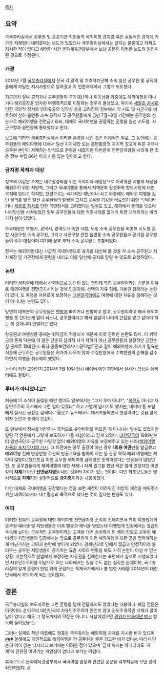 [[목차]] 

== 요약 ==
국무총리실에서 공무원 및 공공기관 직원들의 해외여행 금지령 혹은 실질적인 금지에 가까운 자제령이 내려왔다는 보도가 있었으나 국무총리실에서는 금지는 물론이고 자제도 지시한 적이 없다고 해명한 사건
문화체육관광부에서 보낸 공문이 이러한 보도의 원인이 된 것으로 추정된다.

=== 개괄 ===
2014년 7월 [[국무총리실]]에서 전국 각 광역 및 기초자치단체 소속 일선 공무원 및 공직자들에게 하달한 지시사항으로 알려졌고 각 언론매체에서 그렇게 보도했다.

최근까지 일부 공직자나 공무원들이 국가재난이나 위기상황 와중에도 해외여행을 떠나거나 해외출장을 빙자한 여행목적으로 이탈하는 경우가 발생했고, 여기에 [[세월호 참사]]로 인한 국민적 정서와 외화유출의 심각성 등을 고려하여 정부에서 각 시도 및 시군구를 비롯하여 산하 읍면동 소속 공직자 및 공무원들에게 금년 7월~8월 기간에는 공무원의 신분으로 해외여행을 전면금지하되, 대체로 국내여행을 권장하는 훈령을 일선 시도청, 시군구청과 읍면동에 통보했다고 한다.

보도에 의하면 국무총리실에서 이러한 훈령을 내린 것은 이례적인 일로, 그 동안에는 공무원들의 해외여행에 대해서 일선 지자체장 또는 읍면동장의 자치적 권고에 따른 자제나 공무원 본인이 자제하는 방식으로 훈령을 내렸지만 이번같이 전면금지령을 내리게 된 것은 정부 수립 66년 이래 처음 있는 일이라고 한다.

=== 금지령 목적과 대상 === 
정부의 이같은 조치는 내수활성화를 위한 목적이자 재정난으로 어려워진 지방의 재정을 채워주기 위한 처방책, 그리고 국내여행을 통해서 지역문화 활성화와 향토사랑에 대한 목적에 있다고 하지만, 한편으로는 국가적인 재난이나 사고 와중에도 해외로 여행을 갔던 물의를 빚은 일선 공무원들의 말썽을 고치고 공무원 기강을 바로잡기 위한 목적이라거나 [[세월호 참사]]로 인한 국민정서를 고려했다는 일설도 있고, 해외에서 물의를 빚으며 나라망신을 시켜놓았던 일부 공무원들에 대한 척결사례를 없애기 위한 대책이라는 여러가지 설이 있었다.

주요대상은 특별시, 광역시, 광역도가 속한 시청, 도청 소속 공무원을 비롯해 시도청 관할 시군구청 소속 공무원, 그리고 시군구청 관할 읍면동 소속 공무원들과 공기업 공무원들이 주요 대상이며 여기에 정부 부처 소속 공무원도 포함되었다. 

정부는 해외여행 대신 가급적 국내여행으로 휴가를 대신해 줄 것을 각 소속 공무원과 지자체장 및 기관장에게 훈령을 내리고 이를 일선에 공지로 알릴 수 있도록 요청하였다. 

=== 논란 ===
이러한 금지령에 대해서 사회적으로 논란이 있는 편인데 특히 공무원이라는 신분을 이유로 해외여행을 전면금지시키는 것에 인권침해, 선택의 자유 침해, 기본권 침해라는 논란이 있다. 또 여행을 자유로이 보장하는 [[대한민국]]임에도 여행에 대한 자유를 침해하는 것이 아니냐는 논란도 있다. 

당연히 대부분의 공무원들은 [[멘붕]]에 빠지거나 반발하고 있고, 공무원이라고 해서 해외여행을 못 간다는게 말이 되느냐, 공무원이라고 해서 일일이 나라의 간섭을 받고 살아야 하는 게 것이냐며 반발하고 있다.

항공권과 여행상품 등에는 위약금이 적용되기 때문에 이것 관련한 논란도 많다. 이 위약금의 존재 덕분에 이 일은 단순히 심리적 사기 저하가 아닌 공무원들의 실질적인 금전손실 문제로 확대된다. 특히 공중보건의사나 공익법무관과 같이 해외여행에 허가가 필요한 직종에 근무하는 공무원들은 허가가 나오지 않아 수십만원에서 수백만원의 손해를 감수하면서 여행을 취소해야 했었다.

논란이 커진 모양인지 2014년 7월 10일 당시 [[네이버]] 메인 화면에서 실시간 급상승 검색어에도 올랐다. 
=== 루머가 아니었냐고? ===
처음에 이 소식이 들렸을 때만 했어도 일부에서는 "그거 루머 아냐?", "[[북한]]도 아니고 자유민주주의 국가에서 그런 일이 있겠냐" 하고 가볍게 넘기기도 했지만, 네이버 등 포털에서 실시간 급상승 검색어로 올랐고 뉴스에서도 대서특필되면서 현실이라는 것을 알게 되자 논란과 충격이 오갔다.

또 일부에서 정부를 비방하는 목적으로 유언비어를 퍼뜨린 게 아니냐는 일설도 있었지만 일단 각 언론에서 그렇게 보도하자 다들 사실이라고 믿게 되었다. [[대한민국]]이 1989년부터 일반국민과 공무원 가릴것 없이 해외여행의 자유를 보장해주고 있는 나라([http://newslibrary.naver.com/viewer/index.nhn?articleId=1988123000329215001&editNo=3&printCount=1&publishDate=1988-12-30&officeId=00032&pageNo=15&printNo=13314&publishType=00020 해외여행자율화 조치 당시의 기사]. 그 이전에는 공무 출장이 아닌 경우 '''1회용 여권'''만을 발급했고 해외여행 전에 반공연맹 주관의 반공교육을 받아야 하는 등 관광 목적 해외 여행에는 제약이 많았다.)였던만큼 이번 공무원 해외여행 금지령은 뜻밖이었다는 반응들이 많았던 편. 또 공무원들에게 해외여행에 대한 자제나 자제 권고를 했던 적은 많이 있었지만 이번같이 '''자제'''가 아닌 '''전면금지령'''을 내린 것부터 차이가 있는 편이다. 다만 최초보도들은 명시적으로 '''자제'''지만 실질적으로 '''금지령'''이라는 내용이었다.

다만 대체로 국내여행을 권장했다는 점을 보면 재정이 어려워진 지방의 재정을 채워주기 위한 대책이라거나 내수활성화 목적으로 했다는 것이 짙다는 반응도 있다.

=== 여파 ===
이러한 정부의 공무원에 대한 해외여행 전면금지령 소식이 전해지면서 특히 여행업계와 공무원 예비생 및 지망생들은 더욱 멘붕과 패닉을 받았는데 여행업계 입장에서는 월급이 두둑해 보이는 큰손격인 공무원이라는 고객을 대거 상실하게 된 셈이 되었고 공무원 예비생과 지망생들의 입장에서는 앞으로 공무원이 되면 해외여행에 대한 꿈을 접어야하는게 아닌가하는 고민과 논란에 쌓이게 되었다. 경제난으로 인해서 월급과 안정직이라 불리우는 공무원 지망생들이 증가하는 요즘 사회의 현황을 봐도 가히 논란이 아닐 수 없는 상황. 기본적으로 헌법에서 보장하는 자유권을 침해한다는 측면에서 실제로 시행되었다면 자유민주주의를 이념으로 하는 나라에서는 있을 수도 없는 심각한 문제이며, 국무총리실의 일개 훈령이 헌법 위에 군림하는 독재국가에서나 볼 법한 사태를 2014년의 대한민국에서 목도하게 되는 것이었다.

== 결론  ==
국무총리실의 보도자료는 그런 훈령을 일체 전달하지도 않았다는 내용이다. 해당 전문은 이것이다. [http://www.korea.kr/policy/actuallyView.do?newsId=148781193 #] 아무리 대한민국의 자유민주주의가 완전치 않고 권위주의적인 색채가 많이 남아 있다고 해도 그 정도까지의 막장은 아니다. 사실이었으면 [[권위가 만들어낸 병크]] 항목에 들어갔을 듯. 

그러나 실제로 작년 여름에도 정홍원 국무총리는 해외여행 자제를 지시한 바가 있으며[http://osen.mt.co.kr/article/G1109900426 #][http://www.wowtv.co.kr/newscenter/news/view.asp?bcode=T30001000&artid=A201407100474 ##] 올해에도 개인적으로 해외여행을 간 공무원을 불문 경고한 바가 있다[http://www.newsis.com/ar_detail/view.html?ar_id=NISX20140614_0012982246&cID=10305&pID=10300 #]. 따라서 단순히 어이 없는 낚시라고 보기에는 어려운 점이 있으며 '금지'까지는 아니더라도 '자제'에 관련된 이야기는 개연성이 없다고 보기는 어렵다. 

후속보도로 문화체육관광부에서 국내여행 권장과 관련된 공문을 각부처등에 보낸 것이 확인되었다. [http://news.nate.com/view/20140710n42118 #]

